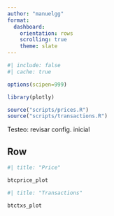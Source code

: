 ```yaml
---
author: "manuelgg"
format:
  dashboard:
    orientation: rows
    scrolling: true
    theme: slate
---
```


```r
#| include: false
#| cache: true

options(scipen=999)

library(plotly)

source("scripts/prices.R")
source("scripts/transactions.R")

```

Testeo: revisar config. inicial

## Row

```r
#| title: "Price"

btcprice_plot

```

```r
#| title: "Transactions"

btctxs_plot

```


